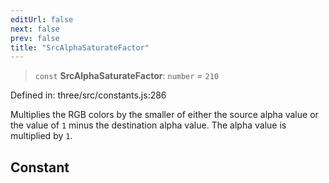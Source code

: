 ```yaml
---
editUrl: false
next: false
prev: false
title: "SrcAlphaSaturateFactor"
---
```


> `const` **SrcAlphaSaturateFactor**: `number` = `210`

Defined in: three/src/constants.js:286

Multiplies the RGB colors by the smaller of either the source alpha
value or the value of `1` minus the destination alpha value. The alpha
value is multiplied by `1`.

## Constant
